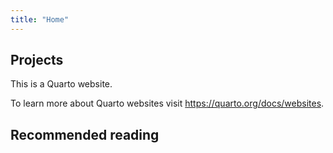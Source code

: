 ```yaml
---
title: "Home"
---
```


## Projects

This is a Quarto website.

To learn more about Quarto websites visit <https://quarto.org/docs/websites>.

## Recommended reading

